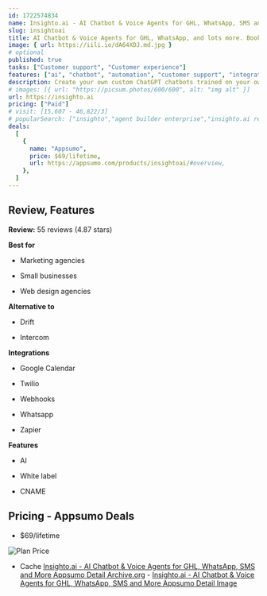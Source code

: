 ```yaml
---
id: 1722574834
name: Insighto.ai - AI Chatbot & Voice Agents for GHL, WhatsApp, SMS and More
slug: insightoai
title: AI Chatbot & Voice Agents for GHL, WhatsApp, and lots more. Book appointments, provide support, etc!
image: { url: https://iili.io/dA64XDJ.md.jpg }
# optional
published: true
tasks: ["Customer support", "Customer experience"]
features: ["ai", "chatbot", "automation", "customer support", "integration", "marketing", "business", "workflow"]
description: Create your own custom ChatGPT chatbots trained on your own unique dataBuild, customize, and deploy your AI agent effortlessly all with no coding
# images: [{ url: "https://picsum.photos/600/600", alt: "img alt" }]
url: https://insighto.ai
pricing: ["Paid"]
# visit: [15,607 - 46,822/3]
# popularSearch: ["insighto","agent builder enterprise","insighto.ai reviews","agent tool maker from data","ai agent builder","medical chat gpt","ai receptionist"]
deals:
  [
    {
      name: "Appsumo",
      price: $69/lifetime,
      url: https://appsumo.com/products/insightoai/#overview,
    },
  ]
---
```


## Review, Features

**Review:** 55 reviews (4.87 stars)

**Best for**

- Marketing agencies

- Small businesses

- Web design agencies

**Alternative to**

- Drift

- Intercom

**Integrations**

- Google Calendar

- Twilio

- Webhooks

- Whatsapp

- Zapier

**Features**

- AI

- White label

- CNAME

## Pricing - Appsumo Deals

- $69/lifetime

<Img src="https://iili.io/dAiE0In.png" alt="Plan Price" />

- Cache [Insighto.ai - AI Chatbot & Voice Agents for GHL, WhatsApp, SMS and More Appsumo Detail Archive.org](https://web.archive.org/web/*/https://appsumo.com/products/insightoai/) - [Insighto.ai - AI Chatbot & Voice Agents for GHL, WhatsApp, SMS and More Appsumo Detail Image](https://iili.io/dAiE42V.png)
